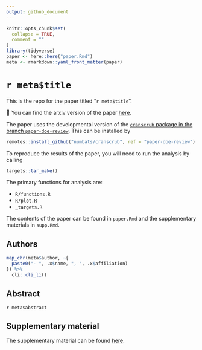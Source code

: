 ```yaml
---
output: github_document
---
```


<!-- README.md is generated from README.Rmd. Please edit that file -->

```r
knitr::opts_chunk$set(
  collapse = TRUE,
  comment = ""
)
library(tidyverse)
paper <- here::here("paper.Rmd")
meta <- rmarkdown::yaml_front_matter(paper)
```


# `r meta$title`

This is the repo for the paper titled "`r meta$title`". 

📜 You can find the arxiv version of the paper [here](https://arxiv.org/abs/2206.07532).

The paper uses the developmental version of the [`cranscrub` package in the branch `paper-doe-review`](https://github.com/numbats/cranscrub/tree/paper-doe-review). This can be installed by 

```r
remotes::install_github("numbats/cranscrub", ref = "paper-doe-review")
```


To reproduce the results of the paper, you will need to run the analysis by calling 

```r
targets::tar_make()
```

The primary functions for analysis are:

* `R/functions.R`
* `R/plot.R`
* `_targets.R`

The contents of the paper can be found in `paper.Rmd` and the supplementary materials in `supp.Rmd`. 

## Authors

```r
map_chr(meta$author, ~{
  paste0("- ", .x$name, ", ", .x$affiliation)
}) %>% 
  cli::cli_li() 
```

## Abstract

`r meta$abstract`


## Supplementary material

The supplementary material can be found [here](https://emitanaka.org/paper-DoE-review/supp.pdf).